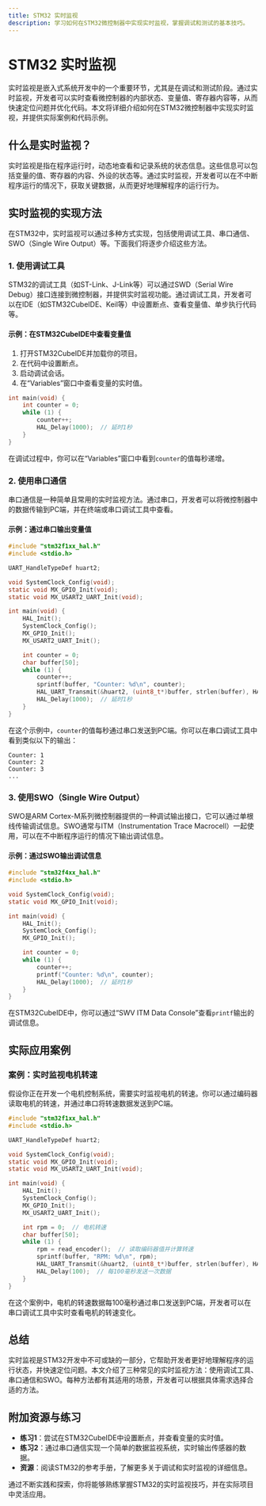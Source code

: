 ```yaml
---
title: STM32 实时监视
description: 学习如何在STM32微控制器中实现实时监视，掌握调试和测试的基本技巧。
---
```


# STM32 实时监视

实时监视是嵌入式系统开发中的一个重要环节，尤其是在调试和测试阶段。通过实时监视，开发者可以实时查看微控制器的内部状态、变量值、寄存器内容等，从而快速定位问题并优化代码。本文将详细介绍如何在STM32微控制器中实现实时监视，并提供实际案例和代码示例。

## 什么是实时监视？

实时监视是指在程序运行时，动态地查看和记录系统的状态信息。这些信息可以包括变量的值、寄存器的内容、外设的状态等。通过实时监视，开发者可以在不中断程序运行的情况下，获取关键数据，从而更好地理解程序的运行行为。

## 实时监视的实现方法

在STM32中，实时监视可以通过多种方式实现，包括使用调试工具、串口通信、SWO（Single Wire Output）等。下面我们将逐步介绍这些方法。

### 1. 使用调试工具

STM32的调试工具（如ST-Link、J-Link等）可以通过SWD（Serial Wire Debug）接口连接到微控制器，并提供实时监视功能。通过调试工具，开发者可以在IDE（如STM32CubeIDE、Keil等）中设置断点、查看变量值、单步执行代码等。

#### 示例：在STM32CubeIDE中查看变量值

1. 打开STM32CubeIDE并加载你的项目。
2. 在代码中设置断点。
3. 启动调试会话。
4. 在“Variables”窗口中查看变量的实时值。

```c
int main(void) {
    int counter = 0;
    while (1) {
        counter++;
        HAL_Delay(1000);  // 延时1秒
    }
}
```

在调试过程中，你可以在“Variables”窗口中看到`counter`的值每秒递增。

### 2. 使用串口通信

串口通信是一种简单且常用的实时监视方法。通过串口，开发者可以将微控制器中的数据传输到PC端，并在终端或串口调试工具中查看。

#### 示例：通过串口输出变量值

```c
#include "stm32f1xx_hal.h"
#include <stdio.h>

UART_HandleTypeDef huart2;

void SystemClock_Config(void);
static void MX_GPIO_Init(void);
static void MX_USART2_UART_Init(void);

int main(void) {
    HAL_Init();
    SystemClock_Config();
    MX_GPIO_Init();
    MX_USART2_UART_Init();

    int counter = 0;
    char buffer[50];
    while (1) {
        counter++;
        sprintf(buffer, "Counter: %d\n", counter);
        HAL_UART_Transmit(&huart2, (uint8_t*)buffer, strlen(buffer), HAL_MAX_DELAY);
        HAL_Delay(1000);  // 延时1秒
    }
}
```

在这个示例中，`counter`的值每秒通过串口发送到PC端。你可以在串口调试工具中看到类似以下的输出：

```
Counter: 1
Counter: 2
Counter: 3
...
```

### 3. 使用SWO（Single Wire Output）

SWO是ARM Cortex-M系列微控制器提供的一种调试输出接口，它可以通过单根线传输调试信息。SWO通常与ITM（Instrumentation Trace Macrocell）一起使用，可以在不中断程序运行的情况下输出调试信息。

#### 示例：通过SWO输出调试信息

```c
#include "stm32f4xx_hal.h"
#include <stdio.h>

void SystemClock_Config(void);
static void MX_GPIO_Init(void);

int main(void) {
    HAL_Init();
    SystemClock_Config();
    MX_GPIO_Init();

    int counter = 0;
    while (1) {
        counter++;
        printf("Counter: %d\n", counter);
        HAL_Delay(1000);  // 延时1秒
    }
}
```

在STM32CubeIDE中，你可以通过“SWV ITM Data Console”查看`printf`输出的调试信息。

## 实际应用案例

### 案例：实时监视电机转速

假设你正在开发一个电机控制系统，需要实时监视电机的转速。你可以通过编码器读取电机的转速，并通过串口将转速数据发送到PC端。

```c
#include "stm32f1xx_hal.h"
#include <stdio.h>

UART_HandleTypeDef huart2;

void SystemClock_Config(void);
static void MX_GPIO_Init(void);
static void MX_USART2_UART_Init(void);

int main(void) {
    HAL_Init();
    SystemClock_Config();
    MX_GPIO_Init();
    MX_USART2_UART_Init();

    int rpm = 0;  // 电机转速
    char buffer[50];
    while (1) {
        rpm = read_encoder();  // 读取编码器值并计算转速
        sprintf(buffer, "RPM: %d\n", rpm);
        HAL_UART_Transmit(&huart2, (uint8_t*)buffer, strlen(buffer), HAL_MAX_DELAY);
        HAL_Delay(100);  // 每100毫秒发送一次数据
    }
}
```

在这个案例中，电机的转速数据每100毫秒通过串口发送到PC端，开发者可以在串口调试工具中实时查看电机的转速变化。

## 总结

实时监视是STM32开发中不可或缺的一部分，它帮助开发者更好地理解程序的运行状态，并快速定位问题。本文介绍了三种常见的实时监视方法：使用调试工具、串口通信和SWO。每种方法都有其适用的场景，开发者可以根据具体需求选择合适的方法。

## 附加资源与练习

- **练习1**：尝试在STM32CubeIDE中设置断点，并查看变量的实时值。
- **练习2**：通过串口通信实现一个简单的数据监视系统，实时输出传感器的数据。
- **资源**：阅读STM32的参考手册，了解更多关于调试和实时监视的详细信息。

通过不断实践和探索，你将能够熟练掌握STM32的实时监视技巧，并在实际项目中灵活应用。